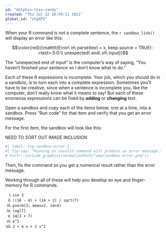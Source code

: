 ```yaml
---
id: "dolphin-toss-candy"
created: "Thu Jul 22 10:59:11 2021"
global_id: "zSgXP2"
---
```


When your R command is not a complete sentence, the `r sandbox_link()` will display an error like this:

$$\color{red}{\mathtt{Error\  in\ parse(text = x, keep.source = TRUE) : <text>:5:0:\\ unexpected\  end\  of\ input}}$$


The "unexpected end of input" is the computer's way of saying, "You haven't finished your sentence so I don't know what to do."

Each of these R expressions is incomplete. Your job, which you should do in a sandbox, is to turn each into a complete expression. Sometimes you'll have to be creative, since when a sentence is incomplete you, like the computer, don't really know what it means to say! But each of these erroneous expressions can be fixed by **adding** or **changing** text.

Open a sandbox and copy each of the items below, one at a time, into a sandbox. Press "Run code" for that item and verify that you get an error message. 

For the first item, the sandbox will look like this:

NEED TO SORT OUT IMAGE INCLUSION
```r
#| label: fig-sandbox-error-2
#| fig-cap: "Running an invalid command will produce an error message."
# knitr::include_graphics(normalizePath("www/sandbox-error.png"))
```

Then, fix the command so you get a numerical result rather than the error message.

Working through all of these will help you develop an eye and finger-memory for R commands.

i.  `sin 3`
iv. `((16 - 4) + (14 + 2) / sqrt(7)`
v. `pnorm(3; mean=2, sd=4)`
vi. `log[7]`
vii. `14(3 + 7)`
viii. `e^2`
ix. `3 + 4 x + 2 x^2`


